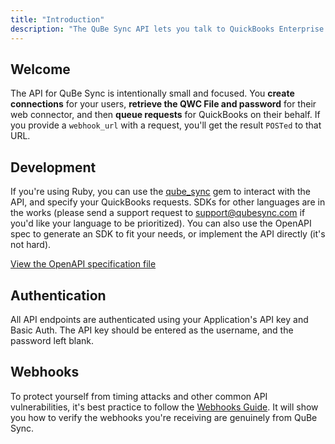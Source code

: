 ```yaml
---
title: "Introduction"
description: "The QuBe Sync API lets you talk to QuickBooks Enterprise / Desktop with ease."
---
```


## Welcome

The API for QuBe Sync is intentionally small and focused. You **create connections** for your users, **retrieve the QWC File and password** for their web connector, and then **queue requests** for QuickBooks on their behalf. If you provide a `webhook_url` with a request, you'll get the result `POSTed` to that URL.

## Development

If you're using Ruby, you can use the [qube_sync](https://github.com/qubeintegrations/qube_sync_rb) gem to interact with the API, and specify your QuickBooks requests. SDKs for other languages are in the works (please send a support request to [support@qubesync.com](mailto:support@qubesync.com) if you'd like your language to be prioritized). You can also use the OpenAPI spec to generate an SDK to fit your needs, or implement the API directly (it's not hard).

[View the OpenAPI specification file](/api-reference/openapi.json)

## Authentication

All API endpoints are authenticated using your Application's API key and Basic Auth. The API key should be entered as the username, and the password left blank.

## Webhooks

To protect yourself from timing attacks and other common API vulnerabilities, it's best practice to follow the [Webhooks Guide](/webhooks). It will show you how to verify the webhooks you're receiving are genuinely from QuBe Sync.